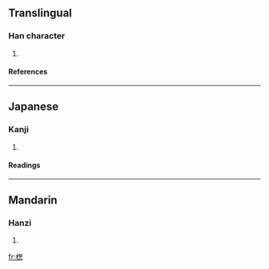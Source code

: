 ==Translingual==
===Han character===
{{Han char|rn=75|rad=木|as=09|sn=13|four=|canj=木心大心 (DPKP)}}
# {{defn|Han|sort=木09}}
====References====
{{Han ref|kx=0540.160|dkj=15157|dj=0928.020|hdz=21254.060|uh=6964|ud=26980}}

----
==Japanese==
===Kanji===
{{ja-kanji|grade=|rs=木09}}
# {{defn|Japanese}} 
====Readings====
{{ja-readings|on=[[そう]] (sō)|kun=}}

----
==Mandarin==
===Hanzi===
{{cmn-hanzi|pin=[[sǒng]] ([[song3]])|wg=sung<sup>3</sup>}}
# {{defn|Mandarin}}

[[fr:楤]]